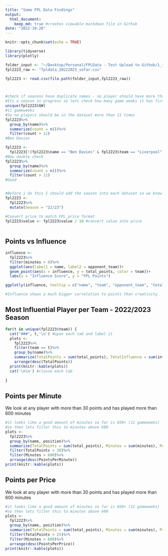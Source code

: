 ```yaml
---
title: "Some FPL Data Findings"
output:
  html_document:
    keep_md: true #creates viewable markdown file in Github
date: "2022-10-28"
---
```


```r
knitr::opts_chunk$set(echo = TRUE)

library(tidyverse)
library(plotly)

folder_input <- "~/Desktop/Personal/FPLData - Test Upload to Github/1_input"
fpl2223_raw <- "fpldata_20222023_sofar.csv"

fpl2223 <- read.csv(file.path(folder_input,fpl2223_raw))




```

```r

#check if seasons have duplicate names - no player should have more than 38 rows of data (only 38 games per season)
#Its a season in progress so lets check how many game weeks it has first
unique(fpl2223$GW)
#11 gameweeks
#So no players should be in the dataset more than 11 times
fpl2223%>%
  group_by(name)%>%
  summarize(count = n())%>%
  filter(count > 11)
#Ben Davies 

fpl2223 <- 
  fpl2223[!(fpl2223$name == "Ben Davies" & fpl2223$team == "Liverpool"),]
#Now double check
fpl2223%>%
  group_by(name)%>%
  summarize(count = n())%>%
  filter(count > 11)
#Good


#Before i do this I should add the season into each dataset so we know which season those rows are for
fpl2223 <- 
  fpl2223%>%
  mutate(Season = "22/23")

#Convert price to match FPL price format
fpl2223$value <- fpl2223$value / 10 #convert value into price
  

```

## Points vs Influence

```r

influence <- 
  fpl2223%>%
  filter(minutes > 0)%>%
  ggplot(aes(label1 = name, label2 = opponent_team))+
  geom_point(aes(x = influence, y = total_points, color = team))+
  labs(x = "Influence Score", y = "FPL Points")

ggplotly(influence, tooltip = c("name", "team", "opponent_team", "total_points", "influence"))

#Influence shows a much bigger correlation to points than creativity


```

## Most Influential Player per Team - 2022/2023 Season {.tabset}

```r


for(t in unique(fpl2223$team)) {
  cat("###", t,'\n') #open each tab and label it
  plots <- 
    fpl2223%>%
    filter(team == t)%>%
    group_by(name)%>%
    summarize(TotalPoints = sum(total_points), TotalInfluence = sum(influence))%>%
    arrange(desc(TotalPoints))
  print(knitr::kable(plots))
  cat('\n\n') #closse each tab
    
}


```

## Points per Minute
We look at any player with more than 30 points and has played more than 600 minutes
```r


#it looks like a good amount of minutes so far is 850+ (11 gameweeks)
#so then lets filter this to minutes above 600
plots <- 
  fpl2223%>%
  group_by(name, position)%>%
  summarize(TotalPoints = sum(total_points), Minutes = sum(minutes), PointsPerMinute = sum(total_points)/sum(minutes), Price = mean(value)/10)%>%
  filter(TotalPoints > 30)%>%
  filter(Minutes > 600)%>%
  arrange(desc(PointsPerMinute))
print(knitr::kable(plots))


```


## Points per Price
We look at any player with more than 30 points and has played more than 600 minutes
```r


#it looks like a good amount of minutes so far is 850+ (11 gameweeks)
#so then lets filter this to minutes above 600
plots <- 
  fpl2223%>%
  group_by(name, position)%>%
  summarize(TotalPoints = sum(total_points), Minutes = sum(minutes), Price = mean(value)/10, PointsPerPrice = TotalPoints/Price)%>%
  filter(TotalPoints > 25)%>%
  filter(Minutes > 600)%>%
  arrange(desc(PointsPerPrice))
print(knitr::kable(plots))


```